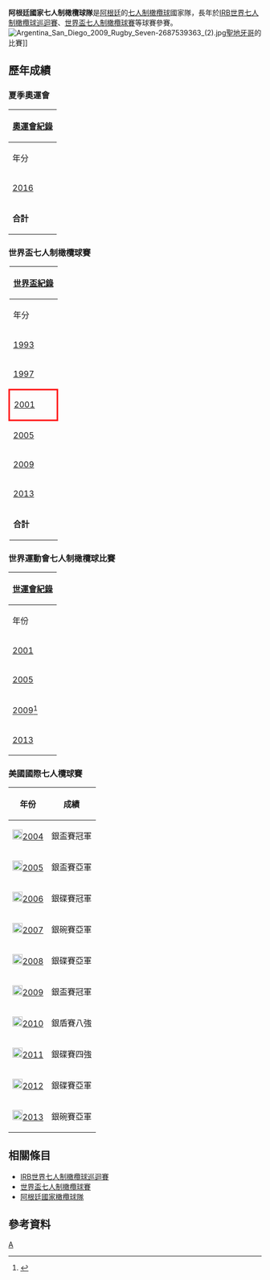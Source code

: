 {{Infobox rugby team
| country =阿根廷
| image = 
| imagesize = 
| union = Unión Argentina de Rugby
| stadium = [[Estadio_Jose_Amalfitani|Estadio Jose Amalfitani]]
| emblem = Yaguareté
| captain = 
| coach = {{flagicon|ARG}} Andrés Romangnoli
| from =
| caps = 
| top scorer =
| most tries = 
| first = 
| bigwin = 
| bigloss = 
|世界盃七人制橄欖球賽 = yes
| 世界盃七人制橄欖球賽 apps = 6
| year = 1993
| best = 亞軍， [[2009年世界盃七人制橄欖球賽|2009]]
|pattern_la1=|pattern_b1=_white diagonal|pattern_ra1=|leftarm1=4AB1EC|body1=4AB1EC|rightarm1=FFFFFF|shorts1=FFFFFF|socks1=4AB1EC
|pattern_la2=|pattern_b2=|pattern_ra2=|pattern_so2=|leftarm2=000033|body2=000033|rightarm2=000033|shorts2=000033|socks2=000033
}}

'''阿根廷國家七人制橄欖球隊'''是[[阿根廷|阿根廷]]的[[七人制橄欖球|七人制橄欖球]]國家隊，長年於[[IRB世界七人制橄欖球巡迴賽|IRB世界七人制橄欖球巡迴賽]]、[[世界盃七人制橄欖球賽|世界盃七人制橄欖球賽]]等球賽參賽。
[[File:Argentina_San_Diego_2009_Rugby_Seven-2687539363_(2).jpg|right]][[聖地牙哥|聖地牙哥]]的比賽]]

== 歷年成績 ==
=== 夏季奧運會 ===
{| class="wikitable" style="text-align: center;"
|-
!colspan=10|[[夏季奧林匹克運動會七人制橄欖球比賽|奧運會紀錄]]
|-
!年分
!參賽成績
!名次
!{{Tooltip|賽數|Games played}}
!{{Tooltip|勝|Won}}
!{{Tooltip|敗|Lost}}
!{{Tooltip|和|Drawn}}
|-
|{{flagicon|BRA}} [[2016年夏季奧林匹克七人制橄欖球比賽|2016]]
|colspan="6" rowspan=1|''尚未舉行''
|-
|colspan=1|'''合計'''||||'''0/0'''||'''-'''||'''-'''||'''-'''||'''-'''
|}
=== 世界盃七人制橄欖球賽 ===
{| class="wikitable" style="text-align: center;"
|-
!colspan=10|[[世界盃七人制橄欖球賽|世界盃紀錄]]
|-
!年分
!參賽成績
!名次
!{{Tooltip|賽數|Games played}}
!{{Tooltip|勝|Won}}
!{{Tooltip|敗|Lost}}
!{{Tooltip|和|Drawn}}
|-
|{{flagicon|SCO}} [[1993年世界盃七人制橄欖球賽|1993]]
|小組賽
|第9名
| 7
| 5
| 2
| 0
|-
|{{flagicon|HKG}} [[1997年世界盃七人制橄欖球賽|1997]]
|小組賽
|第13名
| 5
| 2
| 3
| 0
|-bgcolor=cc9966
|style="border: 3px solid red"| {{flagicon|ARG}} [[2001年世界盃七人制橄欖球賽|2001]]
|四強
|第3名
| 7
| 5
| 2
| 0
|-
|{{flagicon|HKG}} [[2005年世界盃七人制橄欖球賽|2005]]
|八強
|第5名
| 6
| 4
| 2
| 0
|-bgcolor=silver
|{{flagicon|UAE}} [[2009年世界盃七人制橄欖球賽|2009]]
|亞軍
|第2名
| 6
| 5
| 1
| 0
|-
|{{flagicon|RUS}} [[2013年世界盃七人制橄欖球賽|2013]]
|小組賽
|第11名
| 5
| 2
| 3
| 0
|-
|colspan=1|'''合計'''||||'''6/6'''||'''36'''||'''23'''||'''13'''||'''0'''
|}

=== 世界運動會七人制橄欖球比賽 ===
{| class="wikitable" style="text-align: center;"
|-
!colspan=10|[[世界運動會七人制橄欖球比賽|世運會紀錄]]
|-
!年份
!成績
!{{Tooltip|賽|Games played}}
!{{Tooltip|勝|Won}}
!{{Tooltip|敗|Lost}}
!{{Tooltip|和|Drawn}}
|-
|{{flagicon|JPN}}[[2001年世界運動會七人制橄欖球比賽|2001]]||''未參賽''||-||-||-||-
|-bgcolor=cc9966
|{{flagicon|GER}}[[2005年世界運動會七人制橄欖球比賽|2005]]||銅牌||5||3||2||0
|-
|{{flagicon|ROC}}[[2009年世界運動會七人制橄欖球比賽|2009]]<ref>{{Cite web |url=http://ur7s.com/news/354/world_games_day_2_fiji_cruise_to_gold_medal |title=存档副本 |access-date=2013-08-14 |archive-url=https://web.archive.org/web/20090727155147/http://ur7s.com/news/354/world_games_day_2_fiji_cruise_to_gold_medal |archive-date=2009-07-27 |dead-url=yes }}</ref>||第四名||6||4||2||0
|-bgcolor=silver
|{{flagicon|COL}}[[2013年世界運動會七人制橄欖球比賽|2013]]||銀牌||6||5||1||0
|}

=== 美國國際七人欖球賽 ===
{| class="wikitable" style="text-align: center;"
|-
!年份
!成績
|-
|[[File:Flag_of_California.svg|20px]][[2004年美國國際七人欖球賽|2004]]||銀盃賽冠軍
|-
|[[File:Flag_of_California.svg|20px]][[2005年美國國際七人欖球賽|2005]]||銀盃賽亞軍
|-
|[[File:Flag_of_California.svg|20px]][[2006年美國國際七人欖球賽|2006]]||銀碟賽冠軍
|-
|[[File:Flag_of_California.svg|20px]][[2007年美國國際七人欖球賽|2007]]||銀碗賽亞軍
|-
|[[File:Flag_of_California.svg|20px]][[2008年美國國際七人欖球賽|2008]]||銀碟賽亞軍
|-
|[[File:Flag_of_California.svg|20px]][[2009年美國國際七人欖球賽|2009]]||銀盃賽冠軍
|-
|[[File:Flag_of_Nevada.svg|20px]][[2010年美國國際七人欖球賽|2010]]||銀盾賽八強
|-
|[[File:Flag_of_Nevada.svg|20px]][[2011年美國國際七人欖球賽|2011]]||銀碟賽四強
|-
|[[File:Flag_of_Nevada.svg|20px]][[2012年美國國際七人欖球賽|2012]]||銀碟賽亞軍
|-
|[[File:Flag_of_Nevada.svg|20px]][[2013年美國國際七人欖球賽|2013]]||銀碗賽亞軍
|}

== 相關條目 ==
* [[IRB世界七人制橄欖球巡迴賽|IRB世界七人制橄欖球巡迴賽]]
* [[世界盃七人制橄欖球賽|世界盃七人制橄欖球賽]] 
* [[阿根廷國家橄欖球隊|阿根廷國家橄欖球隊]]

== 參考資料 ==
{{Reflist}}

[[Category:國家七人制橄欖球隊|A]]
